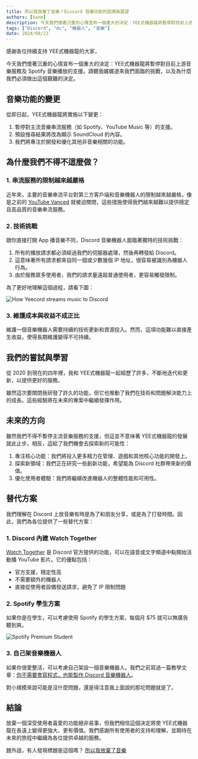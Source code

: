 ```yaml
---
title: 所以我放棄了音樂？Discord 音樂功能的困境與展望
authors: [kane]
description: 今天我們懷著沉重的心情宣布一個重大的決定：YEE式機器龍將暫停對目前上游音樂服務及 Spotify 音樂播放的支援。請聽我娓娓道來我們面臨的挑戰，以及為什麼我們必須做出這個艱難的決定。
tags: ["Discord", "dc", "機器人", "音樂"]
date: 2024/08/23
---
```



感謝各位持續支持 YEE式機器龍的大家，

今天我們懷著沉重的心情宣布一個重大的決定：YEE式機器龍將暫停對目前上游音樂服務及 Spotify 音樂播放的支援。請聽我娓娓道來我們面臨的挑戰，以及為什麼我們必須做出這個艱難的決定。

## 音樂功能的變更

從即日起，YEE式機器龍將實施以下變更：

1. 暫停對主流音樂串流服務（如 Spotify、YouTube Music 等）的支援。
2. 預設搜尋結果將改為顯示 SoundCloud 的內容。
3. 我們將專注於開發和優化其他非音樂相關的功能。

## 為什麼我們不得不這麼做？

### 1. 串流服務的限制越來越嚴格

近年來，主要的音樂串流平台對第三方客戶端和音樂機器人的限制越來越嚴格，像是之前的 [YouTube Vanced](https://www.reddit.com/r/Vanced/comments/13kunmk/otherit_was_a_pleasure_using_this_app_it_was_my/) 就被迫關閉，這些措施使得我們越來越難以提供穩定且高品質的音樂串流服務。

### 2. 技術挑戰

跟你直接打開 App 播音樂不同，Discord 音樂機器人面臨著獨特的技術挑戰：

1. 所有的播放請求都必須經過我們的伺服器處理，然後再轉發給 Discord。
2. 這意味著所有請求都來自同一個或少數幾個 IP 地址，很容易被識別為機器人行為。
3. 由於服務眾多使用者，我們的請求量遠超普通使用者，更容易觸發限制。

為了更好地理解這個過程，請看下圖：

![How Yeecord streams music to Discord](/blog/thats-why-i-gave-up-on-music/how-yeecord-streams-music-to-discord.png)

### 3. 維護成本與收益不成正比

維護一個音樂機器人需要持續的技術更新和資源投入。然而，這項功能難以直接產生收益，使得長期維護變得不可持續。

## 我們的嘗試與學習

從 2020 到現在的四年裡，我和 YEE式機器龍一起經歷了許多，不斷地迭代和更新，以提供更好的服務。

雖然這次要關閉我研發了許久的功能，但它也推動了我們在技術和問題解決能力上的成長。這些經驗將在未來的專案中繼續發揮作用。

## 未來的方向

雖然我們不得不暫停主流音樂服務的支援，但這並不意味著 YEE式機器龍的發展就此止步。相反，這給了我們機會去探索新的可能性：

1. 專注核心功能：我們將投入更多精力在管理、遊戲和其他核心功能的開發上。
2. 探索新領域：我們正在研究一些創新功能，希望能為 Discord 社群帶來新的價值。
3. 優化使用者體驗：我們將繼續改進機器人的整體性能和可用性。

## 替代方案

我們理解在 Discord 上放音樂有時是為了和朋友分享，或是為了打發時間。因此，我們為各位提供了一些替代方案：

### 1. Discord 內建 Watch Together

[Watch Together](https://support.discord.com/hc/zh-tw/articles/4409342945687-Watch-Together-%E4%B8%80%E8%B5%B7%E7%9C%8B%E5%BD%B1%E7%89%87-%E5%B8%B8%E8%A6%8B%E5%95%8F%E9%A1%8C) 是 Discord 官方提供的功能，可以在語音或文字頻道中點開始活動播 YouTube 影片。它的優點包括：

- 官方支援，穩定性高
- 不需要額外的機器人
- 直接從使用者設備發送請求，避免了 IP 限制問題

### 2. Spotify 學生方案

如果你是在學生，可以考慮使用 Spotify 的學生方案，每個月 $75 就可以無廣告聽到爽。

![Spotify Premium Student](/blog/thats-why-i-gave-up-on-music/spotify-premium-student.png)

### 3. 自己架音樂機器人

如果你很愛整活，可以考慮自己架設一個音樂機器人。我們之前寫過一篇教學文章：[你不需要會寫程式，也能製作 Discord 音樂機器人](/blog/make-discord-music-bot-without-coding/)。

對小規模來說可能是沒什麼問題，還是得注意我上面說的那坨問題就是了。

## 結論

放棄一個深受使用者喜愛的功能絕非易事，但我們相信這個決定將使 YEE式機器龍在長遠上變得更強大、更有價值。我們感謝所有使用者的支持和理解，並期待在未來的旅程中繼續為各位提供卓越的服務。

題外話，有人發現標題是這個嗎？ [所以我放棄了音樂](https://www.youtube.com/watch?v=KTZ-y85Erus)

<Adsense />
